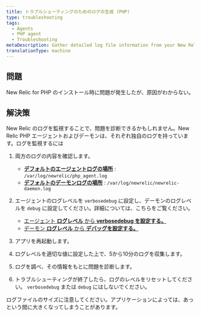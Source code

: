 ```yaml
---
title: トラブルシューティングのためのログの生成 (PHP)
type: troubleshooting
tags:
  - Agents
  - PHP agent
  - Troubleshooting
metaDescription: Gather detailed log file information from your New Relic for PHP installation to diagnose issues.
translationType: machine
---
```


## 問題

New Relic for PHP のインストール時に問題が発生したが、原因がわからない。

## 解決策

New Relic のログを監視することで、問題を診断できるかもしれません。New Relic PHP エージェントおよびデーモンは、それぞれ独自のログを持っています。ログを監視するには

1. 両方のログの内容を確認します。

   * **[デフォルトのエージェントログの場所](/docs/php/php-agent-phpini-settings#inivar-logfile)** : `/var/log/newrelic/php_agent.log`
   * **[デフォルトのデーモンログの場所](/docs/php/php-agent-phpini-settings#inivar-daemon-logfile)** : `/var/log/newrelic/newrelic-daemon.log`

2. エージェントのログレベルを `verbosedebug` に設定し、デーモンのログレベルを `debug` に設定してください。詳細については、こちらをご覧ください。

   * [エージェント **ログレベル** から **verbosedebug を設定する。**](https://docs.newrelic.com/docs/apm/agents/php-agent/configuration/php-agent-configuration/#inivar-loglevel)
   * [デーモン **ログレベル** から **デバッグを設定する。**](https://docs.newrelic.com/docs/apm/agents/php-agent/configuration/php-agent-configuration/#inivar-daemon-loglevel)

3. アプリを再起動します。

4. ログレベルを適切な値に設定した上で、5から10分のログを収集します。

5. ログを調べ、その情報をもとに問題を診断します。

6. トラブルシューティングが終了したら、ログのレベルをリセットしてください。 `verbosedebug` または `debug` にはしないでください。

<Callout variant="caution">
  ログファイルのサイズに注意してください。アプリケーションによっては、あっという間に大きくなってしまうことがあります。
</Callout>